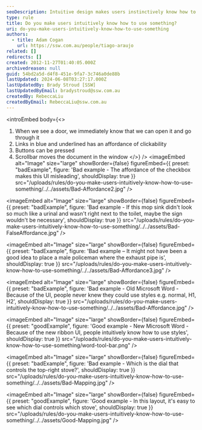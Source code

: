 ```yaml
---
seoDescription: Intuitive design makes users instinctively know how to use a product or system by leveraging affordances and clear visual cues.
type: rule
title: Do you make users intuitively know how to use something?
uri: do-you-make-users-intuitively-know-how-to-use-something
authors:
  - title: Adam Cogan
    url: https://ssw.com.au/people/tiago-araujo
related: []
redirects: []
created: 2012-11-27T01:40:05.000Z
archivedreason: null
guid: 54bd2a5d-d4f8-451e-9fa7-3c746a0de88b
lastUpdated: 2024-06-08T03:27:17.000Z
lastUpdatedBy: Brady Stroud [SSW]
lastUpdatedByEmail: bradystroud@ssw.com.au
createdBy: RebeccaLiu
createdByEmail: RebeccaLiu@ssw.com.au
---
```


<introEmbed
  body={<>
1. When we see a door, we immediately know that we can open it and go through it
2. Links in blue and underlined has an affordance of clickability
3. Buttons can be pressed
4. Scrollbar moves the document in the window
  </>}
/>
<imageEmbed
  alt="Image"
  size="large"
  showBorder={false}
  figureEmbed={{
    preset: "badExample",
    figure: 'Bad example - The affordance of the checkbox makes this UI misleading',
    shouldDisplay: true
  }}
  src="/uploads/rules/do-you-make-users-intuitively-know-how-to-use-something/../../assets/Bad-Affordance2.jpg"
/>

<imageEmbed
  alt="Image"
  size="large"
  showBorder={false}
  figureEmbed={{
    preset: "badExample",
    figure: 'Bad example - If this mop sink didn\'t look so much like a urinal and wasn\'t right next to the toilet, maybe the sign wouldn\'t be necessary',
    shouldDisplay: true
  }}
  src="/uploads/rules/do-you-make-users-intuitively-know-how-to-use-something/../../assets/Bad-FalseAffordance.jpg"
/>

<imageEmbed
  alt="Image"
  size="large"
  showBorder={false}
  figureEmbed={{
    preset: "badExample",
    figure: 'Bad example – It might not have been a good idea to place a male policeman where the exhaust pipe is',
    shouldDisplay: true
  }}
  src="/uploads/rules/do-you-make-users-intuitively-know-how-to-use-something/../../assets/Bad-Affordance3.jpg"
/>

<imageEmbed
  alt="Image"
  size="large"
  showBorder={false}
  figureEmbed={{
    preset: "badExample",
    figure: 'Bad example - Old Microsoft Word - Because of the UI, people never knew they could use styles e.g. normal, H1, H2',
    shouldDisplay: true
  }}
  src="/uploads/rules/do-you-make-users-intuitively-know-how-to-use-something/../../assets/Bad-Affordance.jpg"
/>

<imageEmbed
  alt="Image"
  size="large"
  showBorder={false}
  figureEmbed={{
    preset: "goodExample",
    figure: 'Good example - New Microsoft Word - Because of the new ribbon UI, people intuitively know how to use styles',
    shouldDisplay: true
  }}
  src="/uploads/rules/do-you-make-users-intuitively-know-how-to-use-something/word-tool-bar.png"
/>

<imageEmbed
  alt="Image"
  size="large"
  showBorder={false}
  figureEmbed={{
    preset: "badExample",
    figure: 'Bad example - Which is the dial that controls the top-right stove?',
    shouldDisplay: true
  }}
  src="/uploads/rules/do-you-make-users-intuitively-know-how-to-use-something/../../assets/Bad-Mapping.jpg"
/>

<imageEmbed
  alt="Image"
  size="large"
  showBorder={false}
  figureEmbed={{
    preset: "goodExample",
    figure: 'Good example - In this layout, it\'s easy to see which dial controls which stove',
    shouldDisplay: true
  }}
  src="/uploads/rules/do-you-make-users-intuitively-know-how-to-use-something/../../assets/Good-Mapping.jpg"
/>
